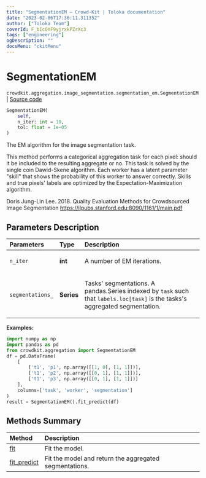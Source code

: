 ```yaml
---
title: "SegmentationEM — Crowd-Kit | Toloka documentation"
date: "2023-02-06T17:36:11.311352"
author: ["Toloka Team"]
coverId: F_bIcOYF9yjrxkPZrXc3
tags: ["engineering"]
ogDescription: ""
docsMenu: "ckitMenu"
---
```


# SegmentationEM
`crowdkit.aggregation.image_segmentation.segmentation_em.SegmentationEM` | [Source code](https://github.com/Toloka/crowd-kit/blob/v1.2.0/crowdkit/aggregation/image_segmentation/segmentation_em.py#L13)

```python
SegmentationEM(
    self,
    n_iter: int = 10,
    tol: float = 1e-05
)
```

The EM algorithm for the image segmentation task.

This method performs a categorical aggregation task for each pixel: should
it be included to the resulting aggregate or no. This task is solved by
the single coin Dawid-Skene algorithm. Each worker has a latent parameter
"skill" that shows the probability of this worker to answer correctly.
Skills and true pixels' labels are optimized by the Expectation-Maximization
algorithm.

Doris Jung-Lin Lee. 2018.
Quality Evaluation Methods for Crowdsourced Image Segmentation
<https://ilpubs.stanford.edu:8090/1161/1/main.pdf>

## Parameters Description

| Parameters | Type | Description |
| :----------| :----| :-----------|
`n_iter`|**int**|<p>A number of EM iterations.</p>
`segmentations_`|**Series**|<p>Tasks&#x27; segmentations. A pandas.Series indexed by `task` such that `labels.loc[task]` is the tasks&#x27;s aggregated segmentation.</p>

**Examples:**

```python
import numpy as np
import pandas as pd
from crowdkit.aggregation import SegmentationEM
df = pd.DataFrame(
    [
        ['t1', 'p1', np.array([[1, 0], [1, 1]])],
        ['t1', 'p2', np.array([[0, 1], [1, 1]])],
        ['t1', 'p3', np.array([[0, 1], [1, 1]])]
    ],
    columns=['task', 'worker', 'segmentation']
)
result = SegmentationEM().fit_predict(df)
```
## Methods Summary

| Method | Description |
| :------| :-----------|
[fit](/docs-new/crowd-kit/reference/crowdkit.aggregation.image_segmentation.segmentation_em.SegmentationEM.fit)| Fit the model.
[fit_predict](/docs-new/crowd-kit/reference/crowdkit.aggregation.image_segmentation.segmentation_em.SegmentationEM.fit_predict)| Fit the model and return the aggregated segmentations.
